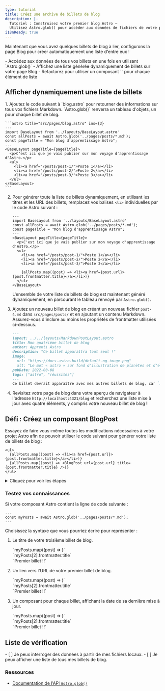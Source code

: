 ```yaml
---
type: tutorial
title: Créez une archive de billets de blog
description: |-
  Tutoriel : Construisez votre premier blog Astro —
  Utilisez Astro.glob() pour accéder aux données de fichiers de votre projet
i18nReady: true
---
```


Maintenant que vous avez quelques billets de blog à lier, configurons la page Blog pour créer automatiquement une liste d'entre eux !

<PreCheck>
  - Accédez aux données de tous vos billets en une fois en utilisant `Astro.glob()`
  - Affichez une liste générée dynamiquement de billets sur votre page Blog
  - Refactorez pour utiliser un composant `<BlogPost />` pour chaque élément de liste
</PreCheck>

## Afficher dynamiquement une liste de billets

<Steps>
1. Ajoutez le code suivant à `blog.astro` pour retourner des informations sur tous vos fichiers Markdown. `Astro.glob()` renverra un tableau d'objets, un pour chaque billet de blog.

    ```astro title="src/pages/blog.astro" ins={3}
    ---
    import BaseLayout from '../layouts/BaseLayout.astro'
    const allPosts = await Astro.glob('../pages/posts/*.md');
    const pageTitle = "Mon blog d'apprentissage Astro";
    ---
    <BaseLayout pageTitle={pageTitle}>
      <p>C'est ici que je vais publier sur mon voyage d'apprentissage d'Astro.</p>
      <ul>
        <li><a href="/posts/post-1/">Poste 1</a></li>
        <li><a href="/posts/post-2/">Poste 2</a></li>
        <li><a href="/posts/post-3/">Poste 3</a></li>
      </ul>
    </BaseLayout>
    ```


2. Pour générer toute la liste de billets dynamiquement, en utilisant les titres et les URL des billets, remplacez vos balises `<li>` individuelles par le code Astro suivant :

    ```astro title="src/pages/blog.astro" del={9,10,11} ins={13}
    ---
    import BaseLayout from '../layouts/BaseLayout.astro'
    const allPosts = await Astro.glob('../pages/posts/*.md');
    const pageTitle = "Mon blog d'apprentissage Astro";
    ---
    <BaseLayout pageTitle={pageTitle}>
      <p>C'est ici que je vais publier sur mon voyage d'apprentissage d'Astro.</p>
      <ul>
        <li><a href="/posts/post-1/">Poste 1</a></li>
        <li><a href="/posts/post-2/">Poste 2</a></li>
        <li><a href="/posts/post-3/">Poste 3</a></li>

        {allPosts.map((post) => <li><a href={post.url}>{post.frontmatter.title}</a></li>)}
      </ul>
    </BaseLayout>
    ```

    L'ensemble de votre liste de billets de blog est maintenant généré dynamiquement, en parcourant le tableau renvoyé par `Astro.glob()`.

3. Ajoutez un nouveau billet de blog en créant un nouveau fichier `post-4.md` dans `src/pages/posts/` et en ajoutant un contenu Markdown. Assurez-vous d'inclure au moins les propriétés de frontmatter utilisées ci-dessous.

    ```markdown
    ---
    layout: ../../layouts/MarkdownPostLayout.astro
    title: Mon quatrième billet de blog
    author: Apprenti Astro
    description: "Ce billet apparaîtra tout seul !"
    image: 
      url: "https://docs.astro.build/default-og-image.png"
      alt: "Le mot « astro » sur fond d'illustration de planètes et d'étoiles."
    pubDate: 2022-08-08
    tags: ["astro", "réussites"]
    ---
    Ce billet devrait apparaître avec mes autres billets de blog, car `Astro.glob()` renvoie une liste de tous mes billets pour créer ma liste.
    ```

4. Revisitez votre page de blog dans votre aperçu de navigateur à l'adresse `http://localhost:4321/blog` et recherchez une liste mise à jour avec quatre éléments, y compris votre nouveau billet de blog !
</Steps>

<Box icon="puzzle-piece">

## Défi : Créez un composant BlogPost

Essayez de faire vous-même toutes les modifications nécessaires à votre projet Astro afin de pouvoir utiliser le code suivant pour générer votre liste de billets de blog :

```astro title="src/pages/blog.astro" del={2} ins={3}
<ul>
  {allPosts.map((post) => <li><a href={post.url}>{post.frontmatter.title}</a></li>)}
  {allPosts.map((post) => <BlogPost url={post.url} title={post.frontmatter.title} />)}
</ul>
```

<details>
<summary>Cliquez pour voir les étapes</summary>

<Steps>
1. Créez un nouveau composant dans `src/components/`.

    <details>
    <summary>Afficher le nom de fichier</summary>
    ```
    BlogPost.astro
    ```
    </details>

2. Écrivez la ligne de code dans votre composant pour qu'il puisse recevoir un `title` et une `url` en tant que `Astro.props`.

    <details>
    <summary>Afficher le code</summary>
    ```astro
    ---
    // src/components/BlogPost.astro
    const { title, url } = Astro.props;
    ---
    ```
    </details>

3. Ajoutez la mise en forme utilisée pour créer chaque élément de votre liste de billets de blog.

    <details>
    <summary>Afficher le code</summary>
    ```astro
    <!-- src/components/BlogPost.astro -->
    <li><a href={url}>{title}</a></li>
    ```
    </details>

4. Importez le nouveau composant dans votre page de blog.

    <details>
    <summary>Afficher le code</summary>
    ```astro title="src/pages/blog.astro" ins={3}
    ---
    import BaseLayout from '../layouts/BaseLayout.astro';
    import BlogPost from '../components/BlogPost.astro';
    const allPosts = await Astro.glob('../pages/posts/*.md');
    const pageTitle = "Mon blog d'apprentissage Astro";
    ---
    ```
    </details>

5. Vérifiez-vous : consultez le code du composant terminé.

    <details>
    <summary>Afficher le code</summary>
    ```astro title="src/components/BlogPost.astro"
    ---
    const { title, url } = Astro.props
    ---
    <li><a href={url}>{title}</a></li>
    ```
    ```astro title="src/pages/blog.astro" ins={3,10}
    ---
    import BaseLayout from '../layouts/BaseLayout.astro';
    import BlogPost from '../components/BlogPost.astro';
    const allPosts = await Astro.glob('../pages/posts/*.md');
    const pageTitle = "Mon blog d'apprentissage Astro"
    ---
    <BaseLayout pageTitle={pageTitle}>
      <p>C'est ici que je vais publier sur mon voyage d'apprentissage d'Astro.</p>
      <ul>
        {allPosts.map((post) => <BlogPost url={post.url} title={post.frontmatter.title} />)}
      </ul>
    </BaseLayout>
    ```
    </details>
</Steps>
</details>
</Box>



<Box icon="question-mark">

### Testez vos connaissances

Si votre composant Astro contient la ligne de code suivante : 

```astro
---
const myPosts = await Astro.glob('../pages/posts/*.md');
---
```

Choisissez la syntaxe que vous pourriez écrire pour représenter :

1. Le titre de votre troisième billet de blog.  

    <MultipleChoice>
      <Option>
        `myPosts.map((post) => <LastUpdated date={post.frontmatter.pubDate} />)`
      </Option>
      <Option isCorrect>
        `myPosts[2].frontmatter.title`
      </Option>
      <Option>
        `<a href={myPosts[0].url}>Premier billet !!</a>`
      </Option>
    </MultipleChoice>

2. Un lien vers l'URL de votre premier billet de blog. 

    <MultipleChoice>
      <Option>
        `myPosts.map((post) => <LastUpdated date={post.frontmatter.pubDate} />)`
      </Option>
      <Option>
        `myPosts[2].frontmatter.title`
      </Option>
      <Option isCorrect>
        `<a href={myPosts[0].url}>Premier billet !!</a>`
      </Option>
    </MultipleChoice>

3. Un composant pour chaque billet, affichant la date de sa dernière mise à jour.

    <MultipleChoice>
      <Option isCorrect>
        `myPosts.map((post) => <LastUpdated date={post.frontmatter.pubDate} />)`
      </Option>
      <Option>
        `myPosts[2].frontmatter.title`
      </Option>
      <Option>
        `<a href={myPosts[0].url}>Premier billet !!</a>`
      </Option>
    </MultipleChoice>

</Box>

## Liste de vérification

<Box icon="check-list">

<Checklist>
- [ ] Je peux interroger des données à partir de mes fichiers locaux.
- [ ] Je peux afficher une liste de tous mes billets de blog.
</Checklist>
</Box>

### Ressources

- [Documentation de l'API `Astro.glob()`](/fr/reference/api-reference/#astroglob)
